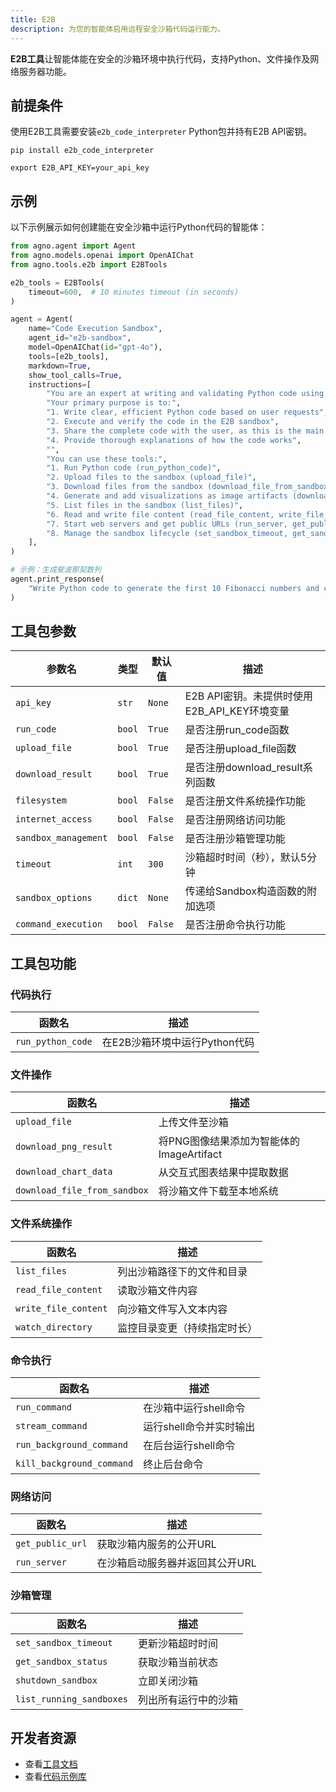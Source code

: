 ```yaml
---
title: E2B
description: 为您的智能体启用远程安全沙箱代码运行能力。
---
```

**E2B工具**让智能体能在安全的沙箱环境中执行代码，支持Python、文件操作及网络服务器功能。

## 前提条件

使用E2B工具需要安装`e2b_code_interpreter` Python包并持有E2B API密钥。

```shell
pip install e2b_code_interpreter
```

```shell
export E2B_API_KEY=your_api_key
```

## 示例

以下示例展示如何创建能在安全沙箱中运行Python代码的智能体：

```python cookbook/tools/e2b_tools.py
from agno.agent import Agent
from agno.models.openai import OpenAIChat
from agno.tools.e2b import E2BTools

e2b_tools = E2BTools(
    timeout=600,  # 10 minutes timeout (in seconds)
)

agent = Agent(
    name="Code Execution Sandbox",
    agent_id="e2b-sandbox",
    model=OpenAIChat(id="gpt-4o"),
    tools=[e2b_tools],
    markdown=True,
    show_tool_calls=True,
    instructions=[
        "You are an expert at writing and validating Python code using a secure E2B sandbox environment.",
        "Your primary purpose is to:",
        "1. Write clear, efficient Python code based on user requests",
        "2. Execute and verify the code in the E2B sandbox",
        "3. Share the complete code with the user, as this is the main use case",
        "4. Provide thorough explanations of how the code works",
        "",
        "You can use these tools:",
        "1. Run Python code (run_python_code)",
        "2. Upload files to the sandbox (upload_file)",
        "3. Download files from the sandbox (download_file_from_sandbox)",
        "4. Generate and add visualizations as image artifacts (download_png_result)",
        "5. List files in the sandbox (list_files)",
        "6. Read and write file content (read_file_content, write_file_content)",
        "7. Start web servers and get public URLs (run_server, get_public_url)",
        "8. Manage the sandbox lifecycle (set_sandbox_timeout, get_sandbox_status, shutdown_sandbox)",
    ],
)

# 示例：生成斐波那契数列
agent.print_response(
    "Write Python code to generate the first 10 Fibonacci numbers and calculate their sum and average"
)

```

## 工具包参数

| 参数名               | 类型   | 默认值  | 描述                                                         |
| -------------------- | ------ | ------- | ------------------------------------------------------------ |
| `api_key`      | `str`  | `None`  | E2B API密钥。未提供时使用E2B_API_KEY环境变量                 |
| `run_code`      | `bool` | `True`  | 是否注册run_code函数                                         |
| `upload_file`     | `bool` | `True`  | 是否注册upload_file函数                                      |
| `download_result`     | `bool` | `True`  | 是否注册download_result系列函数                              |
| `filesystem`     | `bool` | `False` | 是否注册文件系统操作功能                                     |
| `internet_access`     | `bool` | `False` | 是否注册网络访问功能                                         |
| `sandbox_management`     | `bool` | `False` | 是否注册沙箱管理功能                                         |
| `timeout`     | `int`  | `300`   | 沙箱超时时间（秒），默认5分钟                                |
| `sandbox_options`     | `dict` | `None`  | 传递给Sandbox构造函数的附加选项                              |
| `command_execution`     | `bool` | `False` | 是否注册命令执行功能                                         |

## 工具包功能

### 代码执行

| 函数名           | 描述                                                  |
| ------------------ | ------------------------------------------------------------ |
| `run_python_code`  | 在E2B沙箱环境中运行Python代码                              |

### 文件操作

| 函数名                     | 描述                                              |
| ---------------------------- | -------------------------------------------------------- |
| `upload_file`                | 上传文件至沙箱                                   |
| `download_png_result`        | 将PNG图像结果添加为智能体的ImageArtifact         |
| `download_chart_data`        | 从交互式图表结果中提取数据                       |
| `download_file_from_sandbox` | 将沙箱文件下载至本地系统                         |

### 文件系统操作

| 函数名             | 描述                                              |
| -------------------- | -------------------------------------------------------- |
| `list_files`         | 列出沙箱路径下的文件和目录                       |
| `read_file_content`  | 读取沙箱文件内容                                 |
| `write_file_content` | 向沙箱文件写入文本内容                           |
| `watch_directory`    | 监控目录变更（持续指定时长）                     |

### 命令执行

| 函数名                | 描述                                             |
| ----------------------- | ------------------------------------------------------- |
| `run_command`           | 在沙箱中运行shell命令                            |
| `stream_command`        | 运行shell命令并实时输出                          |
| `run_background_command`| 在后台运行shell命令                              |
| `kill_background_command`| 终止后台命令                                    |

### 网络访问

| 函数名           | 描述                                                  |
| ------------------ | ------------------------------------------------------------ |
| `get_public_url`   | 获取沙箱内服务的公开URL                              |
| `run_server`       | 在沙箱启动服务器并返回其公开URL                      |

### 沙箱管理

| 函数名                | 描述                                             |
| ----------------------- | ------------------------------------------------------- |
| `set_sandbox_timeout`   | 更新沙箱超时时间                                |
| `get_sandbox_status`    | 获取沙箱当前状态                                |
| `shutdown_sandbox`      | 立即关闭沙箱                                    |
| `list_running_sandboxes`| 列出所有运行中的沙箱                            |


## 开发者资源

- 查看[工具文档](https://github.com/agno-agi/agno/blob/main/libs/agno/agno/tools/e2b.py)
- 查看[代码示例库](https://github.com/agno-agi/agno/blob/main/cookbook/tools/e2b_tools.py)
